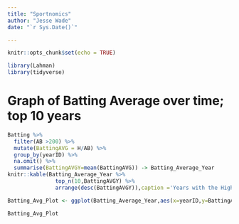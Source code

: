 ```yaml
---
title: "Sportnomics"
author: "Jesse Wade"
date: "`r Sys.Date()`"

---
```


```r
knitr::opts_chunk$set(echo = TRUE)
```

```r
library(Lahman)
library(tidyverse)
```

# Graph of Batting Average over time; top 10 years

```r
Batting %>% 
  filter(AB >200) %>% 
  mutate(BattingAVG = H/AB) %>% 
  group_by(yearID) %>% 
  na.omit() %>% 
  summarise(BattingAVGY=mean(BattingAVG)) -> Batting_Average_Year
knitr::kable(Batting_Average_Year %>% 
               top_n(10,BattingAVGY) %>% 
               arrange(desc(BattingAVGY)),caption ='Years with the Highest Batting Averages')

Batting_Avg_Plot <- ggplot(Batting_Average_Year,aes(x=yearID,y=BattingAVGY))+geom_line()

Batting_Avg_Plot
```

